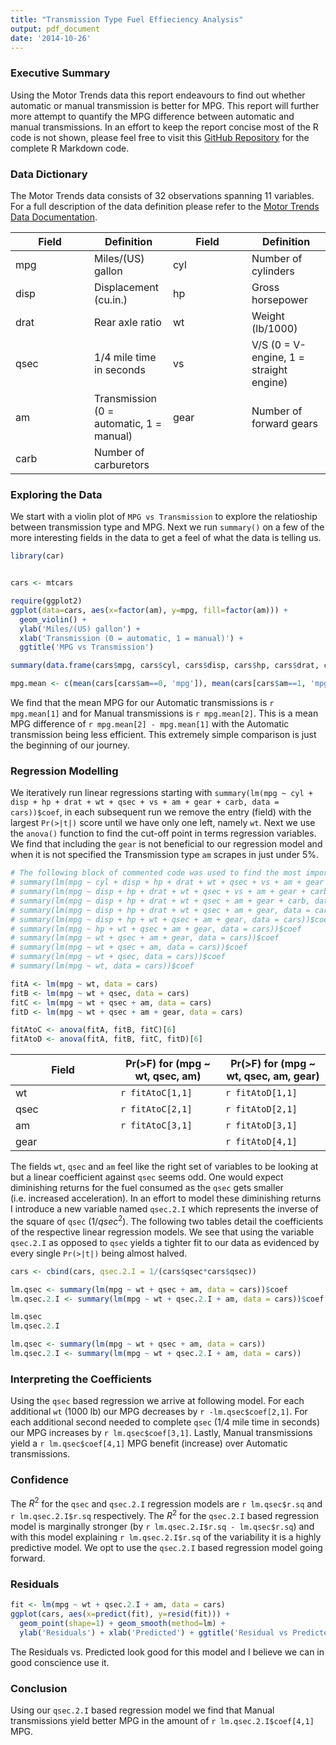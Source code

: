 ```yaml
---
title: "Transmission Type Fuel Effieciency Analysis"
output: pdf_document
date: '2014-10-26'
---
```


### Executive Summary
Using the Motor Trends data this report endeavours to find out whether automatic or manual transmission is better for MPG. This report will further more attempt to quantify the MPG difference between automatic and manual transmissions. In an effort to keep the report concise most of the R code is not shown, please feel free to visit this [GitHub Repository](https://github.com/schonken/Regression_Models_Project) for the complete R Markdown code.
 
### Data Dictionary
The Motor Trends data consists of 32 observations spanning 11 variables. For a full description of the data definition please refer to the [Motor Trends Data Documentation](https://stat.ethz.ch/R-manual/R-devel/library/datasets/html/mtcars.html).


Field | Definition | Field | Definition
----- | ----- | ----- | ----- 
mpg | Miles/(US) gallon | cyl | Number of cylinders
disp | Displacement (cu.in.) | hp | Gross horsepower
drat | Rear axle ratio | wt | Weight (lb/1000)
qsec | 1/4 mile time in seconds | vs | V/S (0 = V-engine, 1 = straight engine)
am | Transmission (0 = automatic, 1 = manual) | gear | Number of forward gears
carb | Number of carburetors

### Exploring the Data
We start with a violin plot of ```MPG vs Transmission``` to explore the relatioship between transmission type and MPG. Next we run ```summary()``` on a few of the more interesting fields  in the data to get a feel of what the data is telling us. 

```r
library(car)


cars <- mtcars

require(ggplot2)
ggplot(data=cars, aes(x=factor(am), y=mpg, fill=factor(am))) +
  geom_violin() +
  ylab('Miles/(US) gallon') + 
  xlab('Transmission (0 = automatic, 1 = manual)') + 
  ggtitle('MPG vs Transmission')

summary(data.frame(cars$mpg, cars$cyl, cars$disp, cars$hp, cars$drat, cars$wt, cars$qsec, cars$carb))

mpg.mean <- c(mean(cars[cars$am==0, 'mpg']), mean(cars[cars$am==1, 'mpg']))
```

We find that the mean MPG for our Automatic transmissions is `r mpg.mean[1]` and for Manual transmissions is `r mpg.mean[2]`. This is a mean MPG difference of `r mpg.mean[2] - mpg.mean[1]`  with the Automatic transmission being less efficient. This extremely simple comparison is just the beginning of our journey.

### Regression Modelling
We iteratively run linear regressions starting with ```summary(lm(mpg ~ cyl + disp + hp + drat + wt + qsec + vs + am + gear + carb, data = cars))$coef```, in each subsequent run we remove the entry (field) with the largest ```Pr(>|t|)``` score until we have only one left, namely ```wt```. Next we use the ```anova()``` function to find the cut-off point in terms regression variables. We find that including the ```gear``` is not beneficial to our regression model and when it is not specified the Transmission type ```am``` scrapes in just under 5%.  

```r
# The following block of commented code was used to find the most important fields for our regression
# summary(lm(mpg ~ cyl + disp + hp + drat + wt + qsec + vs + am + gear + carb, data = cars))$coef
# summary(lm(mpg ~ disp + hp + drat + wt + qsec + vs + am + gear + carb, data = cars))$coef
# summary(lm(mpg ~ disp + hp + drat + wt + qsec + am + gear + carb, data = cars))$coef
# summary(lm(mpg ~ disp + hp + drat + wt + qsec + am + gear, data = cars))$coef
# summary(lm(mpg ~ disp + hp + wt + qsec + am + gear, data = cars))$coef
# summary(lm(mpg ~ hp + wt + qsec + am + gear, data = cars))$coef
# summary(lm(mpg ~ wt + qsec + am + gear, data = cars))$coef
# summary(lm(mpg ~ wt + qsec + am, data = cars))$coef
# summary(lm(mpg ~ wt + qsec, data = cars))$coef
# summary(lm(mpg ~ wt, data = cars))$coef

fitA <- lm(mpg ~ wt, data = cars)
fitB <- lm(mpg ~ wt + qsec, data = cars)
fitC <- lm(mpg ~ wt + qsec + am, data = cars)
fitD <- lm(mpg ~ wt + qsec + am + gear, data = cars)

fitAtoC <- anova(fitA, fitB, fitC)[6]
fitAtoD <- anova(fitA, fitB, fitC, fitD)[6]
```
Field | Pr(>F) for (mpg ~ wt, qsec, am) | Pr(>F) for (mpg ~ wt, qsec, am, gear)
----- | ----- | -----
wt | `r fitAtoC[1,1]` | `r fitAtoD[1,1]`
qsec | `r fitAtoC[2,1]` | `r fitAtoD[2,1]`
am | `r fitAtoC[3,1]` | `r fitAtoD[3,1]`
gear | | `r fitAtoD[4,1]`

The fields ```wt```, ```qsec``` and ```am``` feel like the right set of variables to be looking at but a linear coefficient against ```qsec``` seems odd. One would expect diminishing returns for the fuel consumed as the ```qsec``` gets smaller (i.e. increased acceleration). In an effort to model these diminishing returns I introduce a new variable named ```qsec.2.I``` which represents the inverse of the square of ```qsec``` ($1/qsec^2$). The following two tables detail the coefficients of the respective linear regression models. We see that using the variable ```qsec.2.I``` as opposed to ```qsec``` yields a tighter fit to our data as evidenced by every single ```Pr(>|t|)``` being almost halved.

```r
cars <- cbind(cars, qsec.2.I = 1/(cars$qsec*cars$qsec))

lm.qsec <- summary(lm(mpg ~ wt + qsec + am, data = cars))$coef
lm.qsec.2.I <- summary(lm(mpg ~ wt + qsec.2.I + am, data = cars))$coef

lm.qsec
lm.qsec.2.I

lm.qsec <- summary(lm(mpg ~ wt + qsec + am, data = cars))
lm.qsec.2.I <- summary(lm(mpg ~ wt + qsec.2.I + am, data = cars))
```

### Interpreting the Coefficients
Using the ```qsec``` based regression we arrive at following model. For each additional ```wt``` (1000 lb) our MPG decreases by `r -lm.qsec$coef[2,1]`. For each additional second needed to complete ```qsec``` (1/4 mile time in seconds) our MPG increases by `r lm.qsec$coef[3,1]`. Lastly, Manual transmissions yield a `r lm.qsec$coef[4,1]` MPG benefit (increase) over Automatic transmissions. 

### Confidence
The $R^2$ for the ```qsec``` and ```qsec.2.I``` regression models are `r lm.qsec$r.sq` and `r lm.qsec.2.I$r.sq` respectively. The $R^2$ for the ```qsec.2.I``` based regression model is marginally stronger (by `r lm.qsec.2.I$r.sq - lm.qsec$r.sq`) and with this model explaining `r lm.qsec.2.I$r.sq` of the variability it is a highly predictive model. We opt to use the ```qsec.2.I``` based regression model going forward.

### Residuals
```r
fit <- lm(mpg ~ wt + qsec.2.I + am, data = cars)
ggplot(cars, aes(x=predict(fit), y=resid(fit))) +
  geom_point(shape=1) + geom_smooth(method=lm) +
  ylab('Residuals') + xlab('Predicted') + ggtitle('Residual vs Predicted')
```

The Residuals vs. Predicted look good for this model and I believe we can in good conscience use it.

### Conclusion
Using our ```qsec.2.I``` based regression model we find that Manual transmissions yield better MPG in the amount of `r lm.qsec.2.I$coef[4,1]` MPG.

